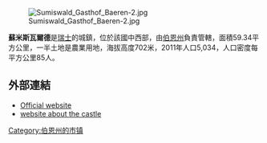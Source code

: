 [[Image:Sumiswald_Gasthof_Baeren-2.jpg|right]]

'''蘇米斯瓦爾德'''是[[瑞士|瑞士]]的城鎮，位於該國中西部，由[[伯恩州|伯恩州]]負責管轄，面積59.34平方公里，一半土地是農業用地，海拔高度702米，2011年人口5,034，人口密度每平方公里85人。

==外部連結==
* [http://www.sumiswald.ch/ Official website] {{Wayback|url=http://www.sumiswald.ch/ |date=20210428035058 }} {{de icon}}
* [http://www.swisscastles.ch/Bern/spittel.html website about the castle] {{Wayback|url=http://www.swisscastles.ch/Bern/spittel.html |date=20201128200356 }} {{fr icon}}

{{Switzerland-geo-stub}}
[[Category:伯恩州的市镇|Category:伯恩州的市镇]]